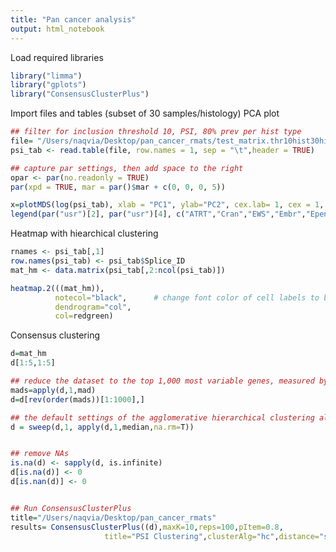 ```yaml
---
title: "Pan cancer analysis"
output: html_notebook
---
```


Load required libraries
```r
library("limma")
library("gplots")
library("ConsensusClusterPlus")

```

Import files and tables (subset of 30 samples/histology)
PCA plot

```r
## filter for inclusion threshold 10, PSI, 80% prev per hist type
file= "/Users/naqvia/Desktop/pan_cancer_rmats/test_matrix.thr10hist30histprev2.psi.tsv"
psi_tab <- read.table(file, row.names = 1, sep = "\t",header = TRUE)

## capture par settings, then add space to the right
opar <- par(no.readonly = TRUE)
par(xpd = TRUE, mar = par()$mar + c(0, 0, 0, 5))

x=plotMDS(log(psi_tab), xlab = "PC1", ylab="PC2", cex.lab= 1, cex = 1, col = c( c(rep("blue", 30)),c(rep("purple",30)), c(rep("black",1 )),c(rep("black",1)), c(rep("violet",30)), c(rep("grey",30)),c(rep("darkred",30)), c(rep("red",30)), c(rep("darkgreen",30)),c(rep("grey",2))), pch=16)
legend(par("usr")[2], par("usr")[4], c("ATRT","Cran","EWS","Embr","Epend","Gangl", "HGAT", "LGAT", "Medullo", "Olig"),col = c("blue","purple","black","black","violet","grey","darkred","red","darkgreen","grey"), pch = 16, bty = "n")

```

Heatmap with hiearchical clustering

```r
rnames <- psi_tab[,1]
row.names(psi_tab) <- psi_tab$Splice_ID
mat_hm <- data.matrix(psi_tab[,2:ncol(psi_tab)])

heatmap.2(((mat_hm)),
          notecol="black",      # change font color of cell labels to black
          dendrogram="col",
          col=redgreen)
```

Consensus clustering
```r

d=mat_hm
d[1:5,1:5]

## reduce the dataset to the top 1,000 most variable genes, measured by median absolute deviation
mads=apply(d,1,mad)
d=d[rev(order(mads))[1:1000],]

## the default settings of the agglomerative hierarchical clustering algorithm using Pearson correlation distance, so it is appropriate to gene median center d using
d = sweep(d,1, apply(d,1,median,na.rm=T))


## remove NAs
is.na(d) <- sapply(d, is.infinite)
d[is.na(d)] <- 0
d[is.nan(d)] <- 0


## Run ConsensusClusterPlus
title="/Users/naqvia/Desktop/pan_cancer_rmats"
results= ConsensusClusterPlus((d),maxK=10,reps=100,pItem=0.8,
                     title="PSI Clustering",clusterAlg="hc",distance="spearman",seed=123,innerLinkage = "average", finalLinkage = "average", plot="png")
```
